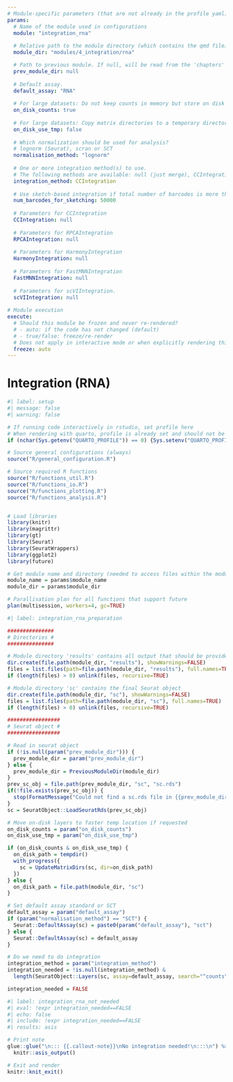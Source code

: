 ```yaml
---
# Module-specific parameters (that are not already in the profile yaml)
params:
  # Name of the module used in configurations
  module: "integration_rna"
    
  # Relative path to the module directory (which contains the qmd file)
  module_dir: "modules/4_integration/rna"

  # Path to previous module. If null, will be read from the 'chapters' entry in the profile yaml
  prev_module_dir: null
  
  # Default assay.
  default_assay: "RNA"
  
  # For large datasets: Do not keep counts in memory but store on disk in matrix directories. Computations will access only the relevant parts of the data. Once done, matrix directories will be saved together with the Seurat object in the module directory.
  on_disk_counts: true
  
  # For large datasets: Copy matrix directories to a temporary directory for computations. This will improve performance if the temporary directory  has a better performance than normal disks (e.g. SSD). Once done, matrix directories will be copied back to the module directory. The temporary directory will be deleted once the R session exists.
  on_disk_use_tmp: false
  
  # Which normalization should be used for analysis?
  # lognorm (Seurat), scran or SCT
  normalisation_method: "lognorm"
  
  # One or more integration method(s) to use. 
  # The following methods are available: null (just merge), CCIntegration, RPCAIntegration, HarmonyIntegration, FastMNNIntegration, scVIIntegration.
  integration_method: CCIntegration
  
  # Use sketch-based integration if total number of barcodes is more than
  num_barcodes_for_sketching: 50000
    
  # Parameters for CCIntegration
  CCIntegration: null
  
  # Parameters for RPCAIntegration
  RPCAIntegration: null
  
  # Parameters for HarmonyIntegration
  HarmonyIntegration: null
  
  # Parameters for FastMNNIntegration
  FastMNNIntegration: null
  
  # Parameters for scVIIntegration.
  scVIIntegration: null
    
# Module execution
execute:
  # Should this module be frozen and never re-rendered?
  # - auto: if the code has not changed (default)
  # - true/false: freeze/re-render
  # Does not apply in interactive mode or when explicitly rendering this document via in rstudio
  freeze: auto
---
```


# Integration (RNA)

```r
#| label: setup
#| message: false
#| warning: false

# If running code interactively in rstudio, set profile here
# When rendering with quarto, profile is already set and should not be overwritten
if (nchar(Sys.getenv("QUARTO_PROFILE")) == 0) {Sys.setenv("QUARTO_PROFILE" = "default")}

# Source general configurations (always)
source("R/general_configuration.R")

# Source required R functions
source("R/functions_util.R")
source("R/functions_io.R")
source("R/functions_plotting.R")
source("R/functions_analysis.R")


# Load libraries
library(knitr)
library(magrittr)
library(gt)
library(Seurat)
library(SeuratWrappers)
library(ggplot2)
library(future)

# Get module name and directory (needed to access files within the module directory)
module_name = params$module_name
module_dir = params$module_dir

# Parallisation plan for all functions that support future
plan(multisession, workers=4, gc=TRUE)
```


```r
#| label: integration_rna_preparation

###############
# Directories #
###############

# Module directory 'results' contains all output that should be provided together with the final report of the project
dir.create(file.path(module_dir, "results"), showWarnings=FALSE)
files = list.files(path=file.path(module_dir, "results"), full.names=TRUE)
if (length(files) > 0) unlink(files, recursive=TRUE)

# Module directory 'sc' contains the final Seurat object
dir.create(file.path(module_dir, "sc"), showWarnings=FALSE)
files = list.files(path=file.path(module_dir, "sc"), full.names=TRUE)
if (length(files) > 0) unlink(files, recursive=TRUE)

#################
# Seurat object #
#################

# Read in seurat object
if (!is.null(param("prev_module_dir"))) {
  prev_module_dir = param("prev_module_dir")
} else {
  prev_module_dir = PreviousModuleDir(module_dir)
}
prev_sc_obj = file.path(prev_module_dir, "sc", "sc.rds")
if(!file.exists(prev_sc_obj)) {
  stop(FormatMessage("Could not find a sc.rds file in {{prev_module_dir}}. Was the respective module already run?"))
}
sc = SeuratObject::LoadSeuratRds(prev_sc_obj)

# Move on-disk layers to faster temp location if requested
on_disk_counts = param("on_disk_counts")
on_disk_use_tmp = param("on_disk_use_tmp")

if (on_disk_counts & on_disk_use_tmp) {
  on_disk_path = tempdir()
  with_progress({
    sc = UpdateMatrixDirs(sc, dir=on_disk_path)
  })
} else {
  on_disk_path = file.path(module_dir, "sc")
}

# Set default assay standard or SCT
default_assay = param("default_assay")
if (param("normalisation_method") == "SCT") {
  Seurat::DefaultAssay(sc) = paste0(param("default_assay"), "sct")
} else {
  Seurat::DefaultAssay(sc) = default_assay
}

# Do we need to do integration
integration_method = param("integration_method")
integration_needed = !is.null(integration_method) & 
  length(SeuratObject::Layers(sc, assay=default_assay, search="^counts\\.")) > 1

integration_needed = FALSE
```

```r
#| label: integration_rna_not_needed
#| eval: !expr integration_needed==FALSE
#| echo: false
#| include: !expr integration_needed==FALSE
#| results: asis

# Print note
glue::glue("\n::: {{.callout-note}}\nNo integration needed!\n:::\n") %>% 
  knitr::asis_output()

# Exit and render
knitr::knit_exit()
```

```r

```


